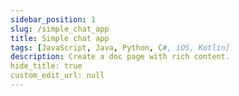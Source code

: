 ---
sidebar_position: 1
slug: /simple_chat_app
title: Simple chat app
tags: [JavaScript, Java, Python, C#, iOS, Kotlin]
description: Create a doc page with rich content.
hide_title: true
custom_edit_url: null
---


<SimpleChatApp />
